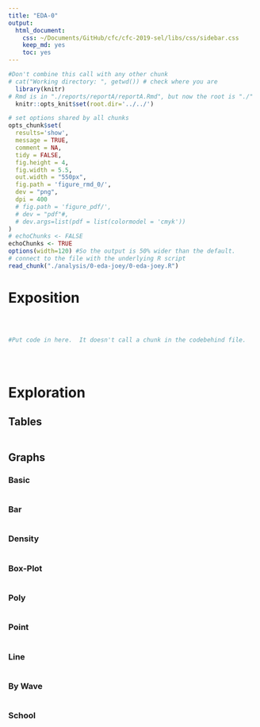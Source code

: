 ```yaml
---
title: "EDA-0"
output:
  html_document:
    css: ~/Documents/GitHub/cfc/cfc-2019-sel/libs/css/sidebar.css
    keep_md: yes
    toc: yes
---
```


<!-- These two chunks should be added in the beginning of every .Rmd that you want to source an .R script -->
<!--  The 1st mandatory chunck  -->
<!--  Set the working directory to the repository's base directory -->
```r
#Don't combine this call with any other chunk 
# cat("Working directory: ", getwd()) # check where you are
  library(knitr)
# Rmd is in "./reports/reportA/reportA.Rmd", but now the root is "./"
  knitr::opts_knit$set(root.dir='../../') 
```

<!--  The 2nd mandatory chunck  -->
<!-- Set the report-wide options, and point to the external code file. -->
```r
# set options shared by all chunks
opts_chunk$set(
  results='show', 
  message = TRUE,
  comment = NA, 
  tidy = FALSE,
  fig.height = 4, 
  fig.width = 5.5, 
  out.width = "550px",
  fig.path = 'figure_rmd_0/',     
  dev = "png",
  dpi = 400
  # fig.path = 'figure_pdf/',     
  # dev = "pdf"#,
  # dev.args=list(pdf = list(colormodel = 'cmyk'))
)
# echoChunks <- FALSE
echoChunks <- TRUE
options(width=120) #So the output is 50% wider than the default.
# connect to the file with the underlying R script  
read_chunk("./analysis/0-eda-joey/0-eda-joey.R") 
```

# Exposition

<!-- Load 'sourced' R files.  Suppress the output when loading packages. --> 
```r
```


<!-- Load the sources.  Suppress the output when loading sources. --> 
```r
```


<!-- Load any Global functions and variables declared in the R file.  Suppress the output. --> 
```r
```

<!-- Declare any global functions specific to a Rmd output.  Suppress the output. --> 
```r
#Put code in here.  It doesn't call a chunk in the codebehind file.
```

<!-- Load the datasets.   -->
```r
```

<!-- Inspect the datasets.   -->
```r
```

<!-- Tweak the datasets.   -->
```r
```


# Exploration

## Tables
<!-- Basic table view.   -->
```r
```

## Graphs
<!-- Basic graph view.   -->

### Basic
```r
```

### Bar
```r
```

### Density
```r
```

### Box-Plot
```r
```

### Poly
```r
```

### Point
```r
```

### Line
```r
```

### By Wave
```r
```

### School
```r
```






